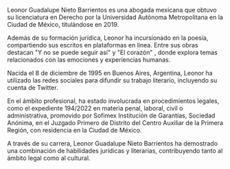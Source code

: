 Leonor Guadalupe Nieto Barrientos es una abogada mexicana que obtuvo su licenciatura en Derecho por la Universidad Autónoma Metropolitana en la Ciudad de México, titulándose en 2019.

Además de su formación jurídica, Leonor ha incursionado en la poesía, compartiendo sus escritos en plataformas en línea. Entre sus obras destacan "Y no se puede seguir así" y "El corazón" , donde explora temas relacionados con las emociones y experiencias humanas.

Nacida el 8 de diciembre de 1995 en Buenos Aires, Argentina, Leonor ha utilizado las redes sociales para difundir su trabajo literario, incluyendo su cuenta de Twitter.

En el ámbito profesional, ha estado involucrada en procedimientos legales, como el expediente 194/2022 en materia penal, laboral, civil o administrativa, promovido por Sofimex Institución de Garantías, Sociedad Anónima, en el Juzgado Primero de Distrito del Centro Auxiliar de la Primera Región, con residencia en la Ciudad de México.

A través de su carrera, Leonor Guadalupe Nieto Barrientos ha demostrado una combinación de habilidades jurídicas y literarias, contribuyendo tanto al ámbito legal como al cultural.

